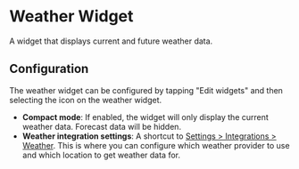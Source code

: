 
# Weather Widget

A widget that displays current and future weather data.

## Configuration

The weather widget can be configured by tapping "Edit widgets" and then selecting the <TuneRoundedIcon /> icon
on the weather widget.

- **Compact mode**: If enabled, the widget will only display the current weather data. Forecast data will be hidden.
- **Weather integration settings**: A shortcut to [Settings > Integrations > Weather](/docs/user-guide/integrations/weather). This is where you can configure
  which weather provider to use and which location to get weather data for.